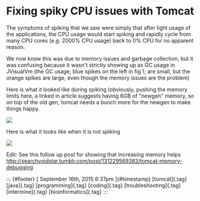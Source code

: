 

Fixing spiky CPU issues with Tomcat
===================================

The symptoms of spiking that we saw were simply that after light usage
of the applications, the CPU usage would start spiking and rapidly cycle
from many CPU cores (e.g. 2000% CPU usage) back to 0% CPU for no
apparent reason. 



We now know this was due to memory issues and garbage collection, but it
was confusing because it wasn't strictly showing up as GC usage in
JVisualVm (the GC usage, blue spikes on the left in fig 1, are small,
but the orange spikes are large, even though the memory issues are the
problem)





Here is what it looked like during spiking (obviously, pushing the
memory limits here, a linked in article suggests having 6GB of "newgen"
memory, so on top of the old gen, tomcat needs a bunch more for the
newgen to make things happy.

![](/media/129241954103_0.png)



Here is what it looks like when it is not spiking

![](/media/129241954103_1.png)

Edit: See this follow up post for showing that increasing memory helps
<http://searchvoidstar.tumblr.com/post/131229569383/tomcat-memory-debugging>

::: {#footer}
[ September 16th, 2015 6:37pm ]{#timestamp} [tomcat]{.tag} [java]{.tag}
[programming]{.tag} [coding]{.tag} [troubleshooting]{.tag}
[intermine]{.tag} [bioinformatics]{.tag}
:::


